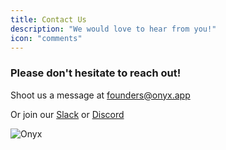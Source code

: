 ```yaml
---
title: Contact Us
description: "We would love to hear from you!"
icon: "comments"
---
```


### Please don't hesitate to reach out!

Shoot us a message at [founders@onyx.app](mailto:founders@onyx.app)

Or join our [Slack](https://join.slack.com/t/onyx-dot-app/shared_invite/zt-34lu4m7xg-TsKGO6h8PDvR5W27zTdyhA)
or [Discord](https://discord.gg/TDJ59cGV2X)

![Onyx](/logo/onyx_logo.svg)
